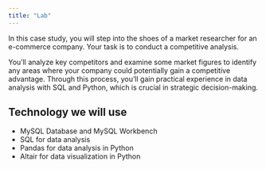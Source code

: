 ```yaml
---
title: "Lab"
---
```


In this case study, you will step into the shoes of a market researcher for an e-commerce company. Your task is to conduct a competitive analysis. 

You'll analyze key competitors and examine some market figures to identify any areas where your company could potentially gain a competitive advantage. Through this process, you'll gain practical experience in data analysis with SQL and Python, which is crucial in strategic decision-making.


::: {.callout-tip}
## Technology we will use

- MySQL Database and MySQL Workbench
- SQL for data analysis
- Pandas for data analysis in Python
- Altair for data visualization in Python 

:::

